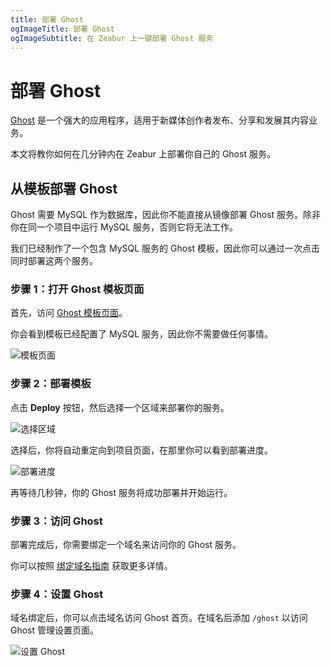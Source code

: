 ```yaml
---
title: 部署 Ghost
ogImageTitle: 部署 Ghost
ogImageSubtitle: 在 Zeabur 上一键部署 Ghost 服务
---
```


# 部署 Ghost

[Ghost](https://ghost.org/) 是一个强大的应用程序，适用于新媒体创作者发布、分享和发展其内容业务。

本文将教你如何在几分钟内在 Zeabur 上部署你自己的 Ghost 服务。

## 从模板部署 Ghost

Ghost 需要 MySQL 作为数据库，因此你不能直接从镜像部署 Ghost 服务。除非你在同一个项目中运行 MySQL 服务，否则它将无法工作。

我们已经制作了一个包含 MySQL 服务的 Ghost 模板，因此你可以通过一次点击同时部署这两个服务。

### 步骤 1：打开 Ghost 模板页面

首先，访问 [Ghost 模板页面](https://https://zeabur.com/templates/SHEU50)。

你会看到模板已经配置了 MySQL 服务，因此你不需要做任何事情。

![模板页面](/marketplace/ghost/template.png)

### 步骤 2：部署模板

点击 **Deploy** 按钮，然后选择一个区域来部署你的服务。

![选择区域](/marketplace/ghost/region.png)

选择后，你将自动重定向到项目页面，在那里你可以看到部署进度。

![部署进度](/marketplace/ghost/deployment.png)

再等待几秒钟，你的 Ghost 服务将成功部署并开始运行。

### 步骤 3：访问 Ghost

部署完成后，你需要绑定一个域名来访问你的 Ghost 服务。

你可以按照 [绑定域名指南](/deploy/domain-binding) 获取更多详情。

### 步骤 4：设置 Ghost

域名绑定后，你可以点击域名访问 Ghost 首页。在域名后添加 `/ghost` 以访问 Ghost 管理设置页面。

![设置 Ghost](/marketplace/ghost/setup.png)
